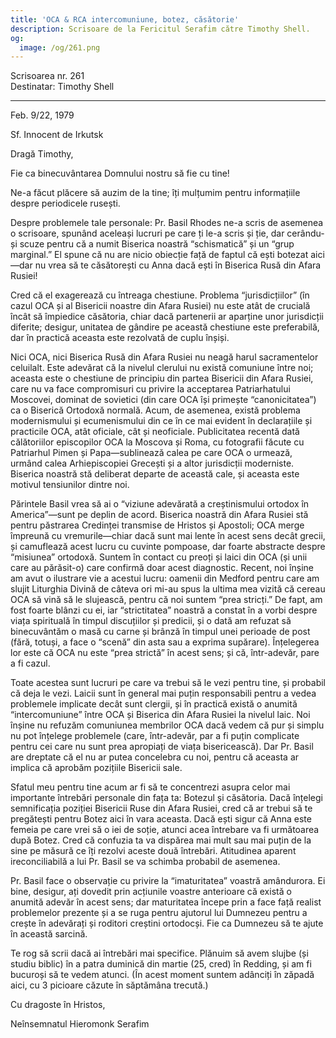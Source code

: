 ```yaml
---
title: 'OCA & RCA intercomuniune, botez, căsătorie'
description: Scrisoare de la Fericitul Serafim către Timothy Shell.
og:
  image: /og/261.png
---
```


<div style={{textAlign:'right', fontFamily:'monospace'}}>Scrisoarea nr. 261</div>
<div style={{textAlign:'left', fontFamily:'monospace'}}>Destinatar: Timothy Shell</div>

---

Feb. 9/22, 1979

Sf. Innocent de Irkutsk

Dragă Timothy,

Fie ca binecuvântarea Domnului nostru să fie cu tine!

Ne-a făcut plăcere să auzim de la tine; îți mulțumim pentru informațiile despre periodicele rusești.

Despre problemele tale personale: Pr. Basil Rhodes ne-a scris de asemenea o scrisoare, spunând aceleași lucruri pe care ți le-a scris și ție, dar cerându-și scuze pentru că a numit Biserica noastră “schismatică” și un “grup marginal.” El spune că nu are nicio obiecție față de faptul că ești botezat aici—dar nu vrea să te căsătorești cu Anna dacă ești în Biserica Rusă din Afara Rusiei!

Cred că el exagerează cu întreaga chestiune. Problema “jurisdicțiilor” (în cazul OCA și al Bisericii noastre din Afara Rusiei) nu este atât de crucială încât să împiedice căsătoria, chiar dacă partenerii ar aparține unor jurisdicții diferite; desigur, unitatea de gândire pe această chestiune este preferabilă, dar în practică aceasta este rezolvată de cuplu înșiși.

Nici OCA, nici Biserica Rusă din Afara Rusiei nu neagă harul sacramentelor celuilalt. Este adevărat că la nivelul clerului nu există comuniune între noi; aceasta este o chestiune de principiu din partea Bisericii din Afara Rusiei, care nu va face compromisuri cu privire la acceptarea Patriarhatului Moscovei, dominat de sovietici (din care OCA își primește “canonicitatea”) ca o Biserică Ortodoxă normală. Acum, de asemenea, există problema modernismului și ecumenismului din ce în ce mai evident în declarațiile și practicile OCA, atât oficiale, cât și neoficiale. Publicitatea recentă dată călătoriilor episcopilor OCA la Moscova și Roma, cu fotografii făcute cu Patriarhul Pimen și Papa—sublinează calea pe care OCA o urmează, urmând calea Arhiepiscopiei Grecești și a altor jurisdicții moderniste. Biserica noastră stă deliberat departe de această cale, și aceasta este motivul tensiunilor dintre noi.

Părintele Basil vrea să ai o “viziune adevărată a creștinismului ortodox în America”—sunt pe deplin de acord. Biserica noastră din Afara Rusiei stă pentru păstrarea Credinței transmise de Hristos și Apostoli; OCA merge împreună cu vremurile—chiar dacă sunt mai lente în acest sens decât grecii, și camuflează acest lucru cu cuvinte pompoase, dar foarte abstracte despre “misiunea” ortodoxă. Suntem în contact cu preoți și laici din OCA (și unii care au părăsit-o) care confirmă doar acest diagnostic. Recent, noi înșine am avut o ilustrare vie a acestui lucru: oamenii din Medford pentru care am slujit Liturghia Divină de câteva ori mi-au spus la ultima mea vizită că cereau OCA să vină să le slujească, pentru că noi suntem “prea stricți.” De fapt, am fost foarte blânzi cu ei, iar “strictitatea” noastră a constat în a vorbi despre viața spirituală în timpul discuțiilor și predicii, și o dată am refuzat să binecuvântăm o masă cu carne și brânză în timpul unei perioade de post (fără, totuși, a face o “scenă” din asta sau a exprima supărare). Înțelegerea lor este că OCA nu este “prea strictă” în acest sens; și că, într-adevăr, pare a fi cazul.

Toate acestea sunt lucruri pe care va trebui să le vezi pentru tine, și probabil că deja le vezi. Laicii sunt în general mai puțin responsabili pentru a vedea problemele implicate decât sunt clergii, și în practică există o anumită “intercomuniune” între OCA și Biserica din Afara Rusiei la nivelul laic. Noi înșine nu refuzăm comuniunea membrilor OCA dacă vedem că pur și simplu nu pot înțelege problemele (care, într-adevăr, par a fi puțin complicate pentru cei care nu sunt prea apropiați de viața bisericească). Dar Pr. Basil are dreptate că el nu ar putea concelebra cu noi, pentru că aceasta ar implica că aprobăm pozițiile Bisericii sale.

Sfatul meu pentru tine acum ar fi să te concentrezi asupra celor mai importante întrebări personale din fața ta: Botezul și căsătoria. Dacă înțelegi semnificația poziției Bisericii Ruse din Afara Rusiei, cred că ar trebui să te pregătești pentru Botez aici în vara aceasta. Dacă ești sigur că Anna este femeia pe care vrei să o iei de soție, atunci acea întrebare va fi următoarea după Botez. Cred că confuzia ta va dispărea mai mult sau mai puțin de la sine pe măsură ce îți rezolvi aceste două întrebări. Atitudinea aparent ireconciliabilă a lui Pr. Basil se va schimba probabil de asemenea.

Pr. Basil face o observație cu privire la “imaturitatea” voastră amândurora. Ei bine, desigur, ați dovedit prin acțiunile voastre anterioare că există o anumită adevăr în acest sens; dar maturitatea începe prin a face față realist problemelor prezente și a se ruga pentru ajutorul lui Dumnezeu pentru a crește în adevărați și roditori creștini ortodocși. Fie ca Dumnezeu să te ajute în această sarcină.

Te rog să scrii dacă ai întrebări mai specifice. Plănuim să avem slujbe (și studiu biblic) în a patra duminică din martie (25, cred) în Redding, și am fi bucuroși să te vedem atunci. (În acest moment suntem adânciți în zăpadă aici, cu 3 picioare căzute în săptămâna trecută.)

Cu dragoste în Hristos,

Neînsemnatul Hieromonk Serafim